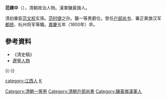 '''范建中'''（{{bd|？||1800年|catIdx=F范}}），清朝政治人物。漢軍鑲黃旗人。

清初重臣[[范文程|范文程]]玄孫。[[范时捷|范时捷]]之孙。襲一等男爵位。曾任[[户部尚书|户部尚书]]、署正黄旗汉军[[都统|都统]]、杭州将军等職。[[嘉慶|嘉慶]]五年（1800年）卒。

==參考資料==
*《清史稿》
*[https://web.archive.org/web/20160304133242/http://www.chinasights.com/shtml/ln_people.shtml 遼寧人物]

{{-}}
{{start box}}
{{s-off}}
{{succession box|[[沈初|沈初]]|[[朱珪_(清朝)|朱珪]]|[[清朝户部尚书列表#户部汉尚书|戶部漢尚書]]|<small>嘉慶四年三月庚申－嘉慶四年十月壬辰<br>（1799年4月6日－1799年11月4日）</small>}}
{{end box}}

{{DEFAULTSORT:Fan范}}
[[Category:清朝一等男|Category:清朝一等男]]
[[Category:清朝戶部尚書|Category:清朝戶部尚書]]
[[category:江西人|category:江西人]]
[[Category:鑲黃旗漢軍人|Category:鑲黃旗漢軍人]]
[[category:范姓|K]]